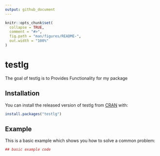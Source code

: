 ```yaml
---
output: github_document
---
```


<!-- README.md is generated from README.Rmd. Please edit that file -->

```r
knitr::opts_chunk$set(
  collapse = TRUE,
  comment = "#>",
  fig.path = "man/figures/README-",
  out.width = "100%"
)
```
# testlg

The goal of testlg is to Provides Functionality for my package

## Installation

You can install the released version of testlg from [CRAN](https://CRAN.R-project.org) with:

``` r
install.packages("testlg")
```

## Example

This is a basic example which shows you how to solve a common problem:

```r
## basic example code
```
